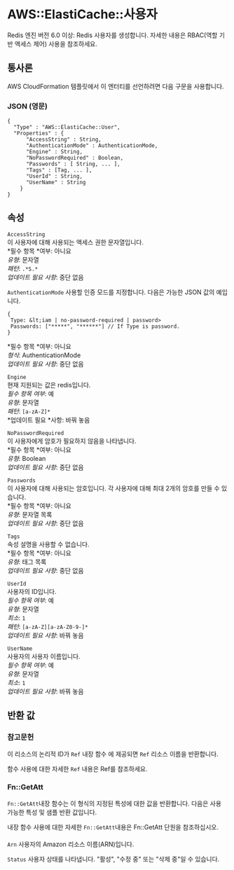 # AWS::ElastiCache::사용자

Redis 엔진 버전 6.0 이상: Redis 사용자를 생성합니다. 자세한 내용은 RBAC(역할 기반 액세스 제어) 사용을 참조하세요.

## 통사론

AWS CloudFormation 템플릿에서 이 엔터티를 선언하려면 다음 구문을 사용합니다.

### JSON (영문)

```
{
  "Type" : "AWS::ElastiCache::User",
  "Properties" : {
      "AccessString" : String,
      "AuthenticationMode" : AuthenticationMode,
      "Engine" : String,
      "NoPasswordRequired" : Boolean,
      "Passwords" : [ String, ... ],
      "Tags" : [Tag, ... ],
      "UserId" : String,
      "UserName" : String
    }
}
```

## 속성

`AccessString`  
이 사용자에 대해 사용되는 액세스 권한 문자열입니다.  
*필수 항목 *여부: 아니요  
_유형_: 문자열  
_패턴_: `.*S.*`  
_업데이트 필요 사항_: 중단 없음

`AuthenticationMode` 사용할 인증 모드를 지정합니다. 다음은 가능한 JSON 값의 예입니다.

```
{
 Type: &lt;iam | no-password-required | password>
 Passwords: ["*****", "******"] // If Type is password.
}
```

*필수 항목 *여부: 아니요  
_형식_: AuthenticationMode  
_업데이트 필요 사항_: 중단 없음

`Engine`  
현재 지원되는 값은 redis입니다.  
_필수 항목 여부_: 예  
_유형_: 문자열  
_패턴_: `[a-zA-Z]*`  
*업데이트 필요 *사항: 바꿔 놓음

`NoPasswordRequired`  
이 사용자에게 암호가 필요하지 않음을 나타냅니다.  
*필수 항목 *여부: 아니요  
_유형_: Boolean  
_업데이트 필요 사항_: 중단 없음

`Passwords`  
이 사용자에 대해 사용되는 암호입니다. 각 사용자에 대해 최대 2개의 암호를 만들 수 있습니다.  
*필수 항목 *여부: 아니요  
_유형_: 문자열 목록  
_업데이트 필요 사항_: 중단 없음

`Tags`  
속성 설명을 사용할 수 없습니다.  
*필수 항목 *여부: 아니요  
_유형_: 태그 목록  
_업데이트 필요 사항_: 중단 없음

`UserId`  
사용자의 ID입니다.  
_필수 항목 여부_: 예  
_유형_: 문자열  
_최소_: `1`  
_패턴_: `[a-zA-Z][a-zA-Z0-9-]*`  
_업데이트 필요 사항_: 바꿔 놓음

`UserName`  
사용자의 사용자 이름입니다.  
_필수 항목 여부_: 예  
_유형_: 문자열  
_최소_: `1`  
_업데이트 필요 사항_: 바꿔 놓음

## 반환 값

### 참고문헌

이 리소스의 논리적 ID가 `Ref` 내장 함수 에 제공되면 `Ref` 리소스 이름을 반환합니다.

함수 사용에 대한 자세한 `Ref` 내용은 Ref를 참조하세요.

### Fn::GetAtt

`Fn::GetAtt`내장 함수는 이 형식의 지정된 특성에 대한 값을 반환합니다. 다음은 사용 가능한 특성 및 샘플 반환 값입니다.

내장 함수 사용에 대한 자세한 `Fn::GetAtt`내용은 Fn::GetAtt 단원을 참조하십시오.

####

`Arn` 사용자의 Amazon 리소스 이름(ARN)입니다.

`Status` 사용자 상태를 나타냅니다. "활성", "수정 중" 또는 "삭제 중"일 수 있습니다.
